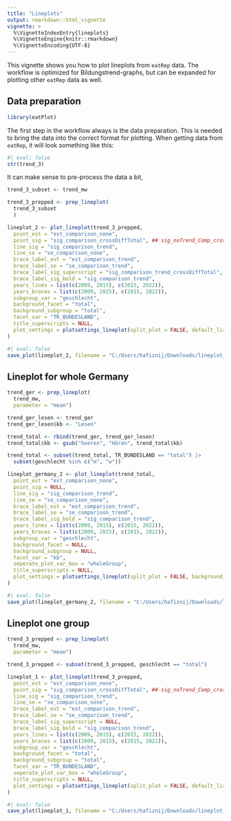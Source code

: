 ```yaml
---
title: "Lineplots"
output: rmarkdown::html_vignette
vignette: >
  %\VignetteIndexEntry{lineplots}
  %\VignetteEngine{knitr::rmarkdown}
  %\VignetteEncoding{UTF-8}
---
```


This vignette shows you how to plot lineplots from `eatRep` data. The workflow is optimized for Bildungstrend-graphs, but can be expanded for plotting other `eatRep` data as well. 

## Data preparation
```r
library(eatPlot)

```

The first step in the workflow always is the data preparation. This is needed to bring the data into the correct format for plotting. When getting data from `eatRep`, it will look something like this:

```r
#| eval: false
str(trend_3)
```

It can make sense to pre-process the data a bit, 


```r
trend_3_subset <- trend_mw

trend_3_prepped <- prep_lineplot(
  trend_3_subset
  )

```


```r

lineplot_2 <- plot_lineplot(trend_3_prepped,
  point_est = "est_comparison_none",
  point_sig = "sig_comparison_crossDiffTotal", ## sig_noTrend_Comp_crossDiff_wholeGroup
  line_sig = "sig_comparison_trend",
  line_se = "se_comparison_none",
  brace_label_est = "est_comparison_trend",
  brace_label_se = "se_comparison_trend",
  brace_label_sig_superscript = "sig_comparison_trend_crossDiffTotal",
  brace_label_sig_bold = "sig_comparison_trend",
  years_lines = list(c(2009, 2015), c(2015, 2022)),
  years_braces = list(c(2009, 2015), c(2015, 2022)),
  subgroup_var = "geschlecht",
  background_facet = "total",
  background_subgroup = "total",
  facet_var = "TR_BUNDESLAND",
  title_superscripts = NULL,
  plot_settings = plotsettings_lineplot(split_plot = FALSE, default_list = lineplot_4x4)
)
```

```r
#| eval: false
save_plot(lineplot_2, filename = "C:/Users/hafiznij/Downloads/lineplot_2_groups.pdf")
```


## Lineplot for whole Germany


```r
trend_ger <- prep_lineplot(
  trend_mw,
  parameter = "mean")

trend_ger_lesen <- trend_ger 
trend_ger_lesen$kb <- "Lesen"

trend_total <- rbind(trend_ger, trend_ger_lesen)
trend_total$kb <- gsub("hoeren", "Hören", trend_total$kb)

trend_total <- subset(trend_total, TR_BUNDESLAND == "total") |>
  subset(geschlecht %in% c("m", "w"))


```

```r
lineplot_germany_2 <- plot_lineplot(trend_total,
  point_est = "est_comparison_none",
  point_sig = NULL,
  line_sig = "sig_comparison_trend",
  line_se = "se_comparison_none",
  brace_label_est = "est_comparison_trend",
  brace_label_se = "se_comparison_trend",
  brace_label_sig_bold = "sig_comparison_trend",
  years_lines = list(c(2009, 2015), c(2015, 2022)),
  years_braces = list(c(2009, 2015), c(2015, 2022)),
  subgroup_var = "geschlecht",
  background_facet = NULL,
  background_subgroup = NULL,
  facet_var = "kb",
  seperate_plot_var_box = "wholeGroup",
  title_superscripts = NULL,
  plot_settings = plotsettings_lineplot(split_plot = FALSE, background_lines = FALSE, default_list = lineplot_4x4)
)
```

```r
#| eval: false
save_plot(lineplot_germany_2, filename = "C:/Users/hafiznij/Downloads/lineplot_deutschland.pdf", height = 226.2/4)

```


## Lineplot one group

```r
trend_3_prepped <- prep_lineplot(
  trend_mw,
  parameter = "mean")

trend_3_prepped <- subset(trend_3_prepped, geschlecht == "total")

lineplot_1 <- plot_lineplot(trend_3_prepped,
  point_est = "est_comparison_none",
  point_sig = "sig_comparison_crossDiffTotal", ## sig_noTrend_Comp_crossDiff_wholeGroup
  line_sig = "sig_comparison_trend",
  line_se = "se_comparison_none",
  brace_label_est = "est_comparison_trend",
  brace_label_se = "se_comparison_trend",
  brace_label_sig_superscript = NULL,
  brace_label_sig_bold = "sig_comparison_trend",
  years_lines = list(c(2009, 2015), c(2015, 2022)),
  years_braces = list(c(2009, 2015), c(2015, 2022)),
  subgroup_var = "geschlecht",
  background_facet = "total",
  background_subgroup = "total",
  facet_var = "TR_BUNDESLAND",
  seperate_plot_var_box = "wholeGroup",
  title_superscripts = NULL,
  plot_settings = plotsettings_lineplot(split_plot = FALSE, default_list = lineplot_4x4)
)

```

```r
#| eval: false
save_plot(lineplot_1, filename = "C:/Users/hafiznij/Downloads/lineplot_1_group.pdf")
```


